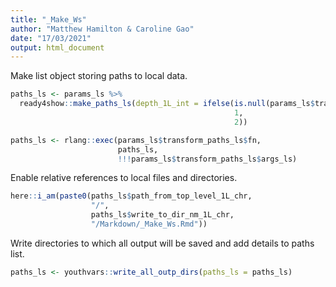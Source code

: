 ```yaml
---
title: "_Make_Ws"
author: "Matthew Hamilton & Caroline Gao"
date: "17/03/2021"
output: html_document
---
```


Make list object storing paths to local data. 
<!-- Turn evaluation on once updating fn with depth arg -->

```r
paths_ls <- params_ls %>%
  ready4show::make_paths_ls(depth_1L_int = ifelse(is.null(params_ls$transform_paths_ls),
                                                  1,
                                                  2))
```

```r
paths_ls <- rlang::exec(params_ls$transform_paths_ls$fn,
                        paths_ls,
                        !!!params_ls$transform_paths_ls$args_ls)
```

Enable relative references to local files and directories. 

```r
here::i_am(paste0(paths_ls$path_from_top_level_1L_chr, 
                  "/",
                  paths_ls$write_to_dir_nm_1L_chr,
                  "/Markdown/_Make_Ws.Rmd"))
```

Write directories to which all output will be saved and add details to paths list. 

```r
paths_ls <- youthvars::write_all_outp_dirs(paths_ls = paths_ls)
```

